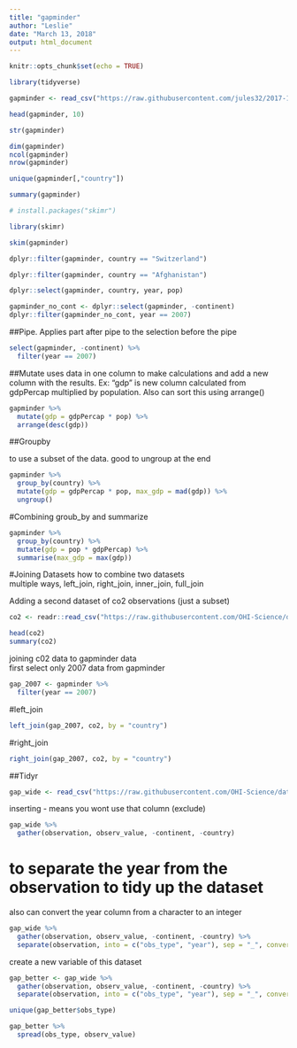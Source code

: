```yaml
---
title: "gapminder"
author: "Leslie"
date: "March 13, 2018"
output: html_document
---
```


```r
knitr::opts_chunk$set(echo = TRUE)
```

```r
library(tidyverse)
```

```r
gapminder <- read_csv("https://raw.githubusercontent.com/jules32/2017-11-30-MBARI/gh-pages/data/gapminder.csv")
```

```r
head(gapminder, 10)
```

```r
str(gapminder)
```

```r
dim(gapminder)
ncol(gapminder)
nrow(gapminder)
```

```r
unique(gapminder[,"country"])
```

```r
summary(gapminder)
```


```r
# install.packages("skimr")
```

```r
library(skimr)
```

```r
skim(gapminder)
```

```r
dplyr::filter(gapminder, country == "Switzerland")
```

```r
dplyr::filter(gapminder, country == "Afghanistan")
```

```r
dplyr::select(gapminder, country, year, pop)
```

```r
gapminder_no_cont <- dplyr::select(gapminder, -continent)
dplyr::filter(gapminder_no_cont, year == 2007)
```

##Pipe.
Applies part after pipe to the selection before the pipe

```r
select(gapminder, -continent) %>% 
  filter(year == 2007)
```

##Mutate
uses data in one column to make calculations and add a new column with the results. Ex: "gdp" is new column calculated from gdpPercap multiplied by population. Also can sort this using arrange()

```r
gapminder %>%
  mutate(gdp = gdpPercap * pop) %>%
  arrange(desc(gdp))
```

##Groupby

to use a subset of the data. good to ungroup at the end

```r
gapminder %>%
  group_by(country) %>%
  mutate(gdp = gdpPercap * pop, max_gdp = mad(gdp)) %>%
  ungroup()
```

#Combining groub_by and summarize

```r
gapminder %>%
  group_by(country) %>%
  mutate(gdp = pop * gdpPercap) %>%
  summarise(max_gdp = max(gdp))
```

#Joining Datasets
how to combine two datasets  
multiple ways, left_join, right_join, inner_join, full_join   

Adding a second dataset of co2 observations (just a subset)
```r
co2 <- readr::read_csv("https://raw.githubusercontent.com/OHI-Science/data-science-training/master/data/co2.csv")
```
```r
head(co2)
summary(co2)
```

joining c02 data to gapminder data   
first select only 2007 data from gapminder
```r
gap_2007 <- gapminder %>% 
  filter(year == 2007) 
```

#left_join

```r
left_join(gap_2007, co2, by = "country")
```

#right_join
```r
right_join(gap_2007, co2, by = "country")
```

##Tidyr


```r
gap_wide <- read_csv("https://raw.githubusercontent.com/OHI-Science/data-science-training/master/data/gapminder_wide.csv")
```

inserting - means you wont use that column (exclude)

```r
gap_wide %>%
  gather(observation, observ_value, -continent, -country)
```

# to separate the year from the observation to tidy up the dataset  
also can convert the year column from a character to an integer

```r
gap_wide %>%
  gather(observation, observ_value, -continent, -country) %>%
  separate(observation, into = c("obs_type", "year"), sep = "_", convert = TRUE)
```
create a new variable of this dataset
```r
gap_better <- gap_wide %>%
  gather(observation, observ_value, -continent, -country) %>%
  separate(observation, into = c("obs_type", "year"), sep = "_", convert = TRUE)
```



```r
unique(gap_better$obs_type)
```

```r
gap_better %>%
  spread(obs_type, observ_value)
```







